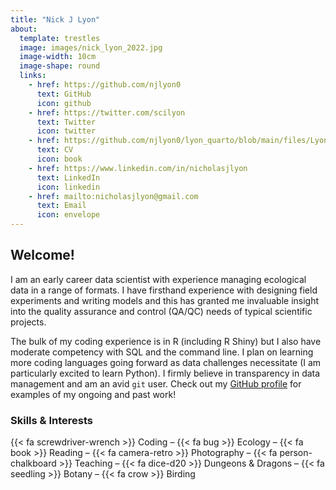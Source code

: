 ```yaml
---
title: "Nick J Lyon"
about:
  template: trestles
  image: images/nick_lyon_2022.jpg
  image-width: 10cm
  image-shape: round
  links:
    - href: https://github.com/njlyon0
      text: GitHub
      icon: github
    - href: https://twitter.com/scilyon
      text: Twitter
      icon: twitter
    - href: https://github.com/njlyon0/lyon_quarto/blob/main/files/LyonCV.pdf
      text: CV
      icon: book
    - href: https://www.linkedin.com/in/nicholasjlyon
      text: LinkedIn
      icon: linkedin
    - href: mailto:nicholasjlyon@gmail.com
      text: Email
      icon: envelope
---
```


## Welcome!

I am an early career data scientist with experience managing ecological data in a range of formats. I have firsthand experience with designing field experiments and writing models and this has granted me invaluable insight into the quality assurance and control (QA/QC) needs of typical scientific projects.

The bulk of my coding experience is in R (including R Shiny) but I also have moderate competency with SQL and the command line. I plan on learning more coding languages going forward as data challenges necessitate (I am particularly excited to learn Python). I firmly believe in transparency in data management and am an avid `git` user. Check out my [GitHub profile](https://github.com/njlyon0){target="_blank"} for examples of my ongoing and past work!

### Skills & Interests

{{< fa screwdriver-wrench >}} Coding -- {{< fa bug >}} Ecology -- {{< fa book >}} Reading -- {{< fa camera-retro >}} Photography -- {{< fa person-chalkboard >}} Teaching -- {{< fa dice-d20 >}} Dungeons & Dragons -- {{< fa seedling >}} Botany -- {{< fa crow >}} Birding
